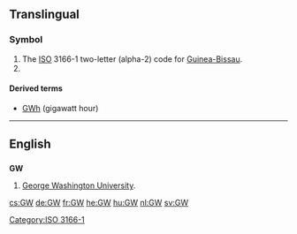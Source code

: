 {{also|.gw}}
==Translingual==

===Symbol===
{{head|mul|symbol}}
# The [[ISO]] 3166-1 two-letter (alpha-2) code for [[Guinea-Bissau]].
# {{SI-unit-abb|giga|watt|[[power]]}}

====Derived terms====
* [[GWh]] (gigawatt hour)

[[Category:ISO 3166-1]]
----

==English==

==={{abbreviation-old|en}}===
'''GW'''

# [[w:George Washington University|George Washington University]].

[[cs:GW]]
[[de:GW]]
[[fr:GW]]
[[he:GW]]
[[hu:GW]]
[[nl:GW]]
[[sv:GW]]